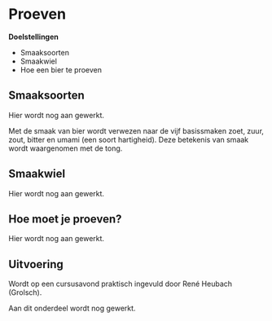 # Proeven

**Doelstellingen**

-  Smaaksoorten
-  Smaakwiel
-  Hoe een bier te proeven

## Smaaksoorten

Hier wordt nog aan gewerkt.

Met de smaak van bier wordt verwezen naar de vijf basissmaken zoet, zuur, zout, bitter en umami (een soort hartigheid). Deze betekenis van smaak wordt waargenomen met de tong.

## Smaakwiel

Hier wordt nog aan gewerkt.

## Hoe moet je proeven?

Hier wordt nog aan gewerkt.

## Uitvoering

Wordt op een cursusavond praktisch ingevuld door René Heubach (Grolsch).

Aan dit onderdeel wordt nog gewerkt.
